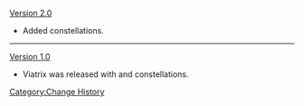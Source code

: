 [[Version 2.0]]
* Added {{Electro}} constellations.
----
[[Version 1.0]]
* Viatrix was released with {{Anemo}} and {{Geo}} constellations.
<noinclude>[[Category:Change History]]</noinclude>